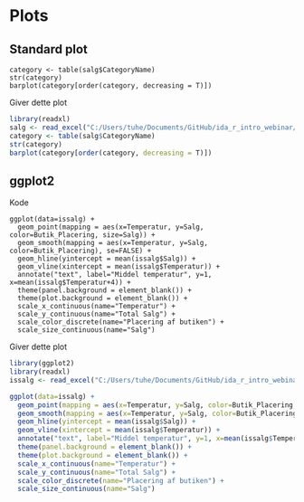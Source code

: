 # Plots {#plots}

## Standard plot

```
category <- table(salg$CategoryName)
str(category)
barplot(category[order(category, decreasing = T)])
```

Giver dette plot

``` r
library(readxl)
salg <- read_excel("C:/Users/tuhe/Documents/GitHub/ida_r_intro_webinar/r_kode/webinar_data.xlsx", sheet = "salgs_data") 
category <- table(salg$CategoryName)
str(category)
barplot(category[order(category, decreasing = T)])
```


## ggplot2
Kode

```
ggplot(data=issalg) +
  geom_point(mapping = aes(x=Temperatur, y=Salg, color=Butik_Placering, size=Salg)) +
  geom_smooth(mapping = aes(x=Temperatur, y=Salg, color=Butik_Placering), se=FALSE) +
  geom_hline(yintercept = mean(issalg$Salg)) +
  geom_vline(xintercept = mean(issalg$Temperatur)) +
  annotate("text", label="Middel temperatur", y=1, x=mean(issalg$Temperatur+4)) +
  theme(panel.background = element_blank()) +
  theme(plot.background = element_blank()) +
  scale_x_continuous(name="Temperatur") +
  scale_y_continuous(name="Total Salg") +
  scale_color_discrete(name="Placering af butiken") +
  scale_size_continuous(name="Salg")
```
Giver dette plot

```r
library(ggplot2)
library(readxl)
issalg <- read_excel("C:/Users/tuhe/Documents/GitHub/ida_r_intro_webinar/r_kode/webinar_data.xlsx", sheet = "issalg")

ggplot(data=issalg) +
  geom_point(mapping = aes(x=Temperatur, y=Salg, color=Butik_Placering, size=Salg)) +
  geom_smooth(mapping = aes(x=Temperatur, y=Salg, color=Butik_Placering), se=FALSE) +
  geom_hline(yintercept = mean(issalg$Salg)) +
  geom_vline(xintercept = mean(issalg$Temperatur)) +
  annotate("text", label="Middel temperatur", y=1, x=mean(issalg$Temperatur+4)) +
  theme(panel.background = element_blank()) +
  theme(plot.background = element_blank()) +
  scale_x_continuous(name="Temperatur") +
  scale_y_continuous(name="Total Salg") +
  scale_color_discrete(name="Placering af butiken") +
  scale_size_continuous(name="Salg")
```

